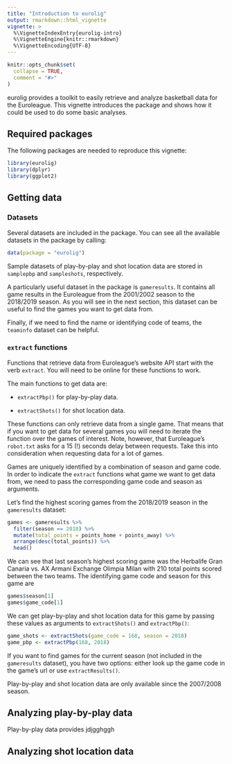 ```yaml
---
title: "Introduction to eurolig"
output: rmarkdown::html_vignette
vignette: >
  %\VignetteIndexEntry{eurolig-intro}
  %\VignetteEngine{knitr::rmarkdown}
  %\VignetteEncoding{UTF-8}
---
```


```r
knitr::opts_chunk$set(
  collapse = TRUE,
  comment = "#>"
)
```

eurolig provides a toolkit to easily retrieve and analyze basketball data for the Euroleague. This vignette introduces the package and shows how it could be used to do some basic analyses.

## Required packages

The following packages are needed to reproduce this vignette:

```r
library(eurolig)
library(dplyr)
library(ggplot2)
```

## Getting data

### Datasets

Several datasets are included in the package. You can see all the available datasets in the package by calling:
```r
data(package = "eurolig")
```


Sample datasets of play-by-play and shot location data are stored in `samplepbp` and `sampleshots`, respectively.

A particularly useful dataset in the package is `gameresults`. It contains all game results in the Euroleague from the 2001/2002 season to the 2018/2019 season. As you will see in the next section, this dataset can be useful to find the games you want to get data from.

Finally, if we need to find the name or identifying code of teams, the `teaminfo` dataset can be helpful.


### `extract` functions

Functions that retrieve data from Euroleague's website API start with the verb `extract`. You will need to be online for these functions to work.

The main functions to get data are:

* `extractPbp()` for play-by-play data.

* `extractShots()` for shot location data.

These functions can only retrieve data from a single game. That means that if you want to get data for several games you will need to iterate the function over the games of interest. Note, however, that Euroleague's `robot.txt` asks for a 15 (!) seconds delay between requests. Take this into consideration when requesting data for a lot of games.

Games are uniquely identified by a combination of season and game code. In order to indicate the `extract` functions what game we want to get data from, we need to pass the corresponding game code and season as arguments.

Let's find the highest scoring games from the 2018/2019 season in the `gameresults` dataset:
```r
games <- gameresults %>% 
  filter(season == 2018) %>% 
  mutate(total_points = points_home + points_away) %>% 
  arrange(desc(total_points)) %>% 
  head()
```

We can see that last season's highest scoring game was the Herbalife Gran Canaria vs. AX Armani Exchange Olimpia Milan with 210 total points scored between the two teams. The identifying game code and season for this game are
```r
games$season[1]
games$game_code[1]
```

We can get play-by-play and shot location data for this game by passing these values as arguments to `extractShots()` and `extractPbp()`:
```r
game_shots <- extractShots(game_code = 168, season = 2018)
game_pbp <- extractPbp(168, 2018)
```

If you want to find games for the current season (not included in the `gameresults` dataset), you have two options: either look up the game code in the game's url or use `extractResults()`.

Play-by-play and shot location data are only available since the 2007/2008 season.

## Analyzing play-by-play data

Play-by-play data provides jdjgghggh


## Analyzing shot location data
